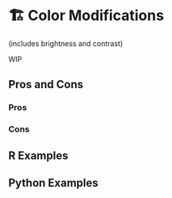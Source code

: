 # 🏗️ Color Modifications {#sec-image-colors}

(includes brightness and contrast)

WIP

## Pros and Cons

### Pros

### Cons

## R Examples

## Python Examples

